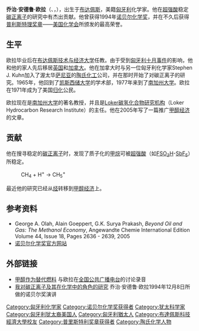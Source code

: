 
{{Infobox_Scientist  
|name              = 乔治·安德鲁·欧拉
|native_name       = {{lang|en|George Andrew Olah}}
|image             = Oláh György előadása 8299.jpg
|image_width       =
|caption           = 乔治·安德鲁·欧拉
|birth_name        = {{lang|hu|Oláh György}}
|birth_date        = {{birth date|1927|5|22}}
|birth_place       = [[匈牙利|匈牙利]][[布达佩斯|布达佩斯]]
|residence         = 
|nationality       = 匈牙利和美国双重国籍
|death_date        = {{Death date and age|2017|3|8|1927|5|22}}
|death_place       = 美國加州[[洛杉磯|洛杉磯]]
|field             = [[化学|化学]]
|work_institution  = [[凯斯西储大学|凯斯西储大学]]<br/>[[南加州大学|南加州大学]]
|alma_mater        = [[布達佩斯科技經濟大學|布達佩斯科技經濟大學]]
|doctoral_advisor  = 
|doctoral_students =  
|known_for          = [[超强酸|超强酸]]稳定[[碳正离子|碳正离子]]
|prizes             = [[诺贝尔化学奖|诺贝尔化学奖]](1994年)[[File:Nobel_prize_medal.svg|20px]]<br/>[[普利斯特里奖|普利斯特里奖]](2005年)
|religion           = 
|spouse             = Judith Lengyel (结婚 1949年; 两个孩子)
|footnotes          = 
}}
'''乔治·安德鲁·欧拉'''（{{lang-en|'''George Andrew Olah'''}}、{{lang-hu|'''Oláh György'''}}，{{bd|1927年|5月22日|2017年|3月8日|catIdx=Olah}}），出生于[[布达佩斯|布达佩斯]]，美籍[[匈牙利|匈牙利]]化学家。他在[[超强酸|超强酸]]稳定[[碳正离子|碳正离子]]的研究中有杰出贡献。他曾获得1994年[[诺贝尔化学奖|诺贝尔化学奖]]，并在不久后获得[[普利斯特理奖章|普利斯特理奖章]]——[[美国化学会|美国化学会]]所颁发的最高荣誉。

== 生平 ==
欧拉毕业后在[[布达佩斯技术与经济大学|布达佩斯技术与经济大学]]任教。由于受到[[匈牙利十月事件|匈牙利十月事件]]的影响，他和他的家人先后移居[[英国|英国]]和[[加拿大|加拿大]]。他在加拿大时与另一位匈牙利化学家Stephen J. Kuhn加入了渥太华[[萨尼亚|萨尼亚]]的[[陶氏化工|陶氏化工]]公司，并在那时开始了对碳正离子的研究。1965年，他回到了[[凯斯西储大学|凯斯西储大学]]的学术部，1977年来到了[[南加州大学|南加州大学]]。欧拉在1971年成为了美国[[归化|归化]]公民。

欧拉现在是[[南加州大学|南加州大学]]的著名教授，并且是[[Loker碳氢化合物研究机构|Loker碳氢化合物研究机构]]（Loker Hydrocarbon Research Institute）的主任。他在2005年写了一篇推广[[甲醇经济|甲醇经济]]的文章。

== 贡献 ==
他在搜寻稳定的[[碳正离子|碳正离子]]时，发现了质子化的[[甲烷|甲烷]]可被[[超强酸|超强酸]]（如[[氟磺酸|FSO<sub>3</sub>H]]-[[五氟化锑|SbF<sub>5</sub>]]）所稳定。
:CH<sub>4</sub>  +  H<sup>+</sup>  →  CH<sub>5</sub><sup>+</sup>

最近他的研究已经从[[烃|烃]]转移到[[甲醇经济|甲醇经济]]上。

== 参考资料 ==
* George A. Olah, Alain Goeppert, G.K. Surya Prakash, ''Beyond Oil and Gas: The Methanol Economy'',   Angewandte Chemie International Edition Volume 44, Issue 18, Pages 2636 - 2639, 2005
* [http://nobelprize.org/nobel_prizes/chemistry/laureates/1994/index.html 诺贝尔化学奖官方网站] {{Wayback|url=http://nobelprize.org/nobel_prizes/chemistry/laureates/1994/index.html |date=20080813123448 }}

== 外部链接 ==
* [http://www.npr.org/templates/story/story.php?storyId=5369301 甲醇作为替代燃料] {{Wayback|url=http://www.npr.org/templates/story/story.php?storyId=5369301 |date=20140729005738 }} 与欧拉在[[全国公共广播电台|全国公共广播电台]]的讨论录音
* [http://www.nobelprize.org/nobel_prizes/chemistry/laureates/1994/olah-lecture.html 我对碳正离子及其在化学中的角色的研究] {{Wayback|url=http://www.nobelprize.org/nobel_prizes/chemistry/laureates/1994/olah-lecture.html |date=20121016051726 }} 乔治·安德鲁·欧拉1994年12月8日所做的诺贝尔奖演讲

{{诺贝尔化学奖获得者 (1976年－2000年)}}
{{普里斯特利奖章获得者}}

{{Authority control}}
{{DEFAULTSORT:Olah, George Andrew}}
[[Category:匈牙利化学家|Category:匈牙利化学家]]
[[Category:诺贝尔化学奖获得者|Category:诺贝尔化学奖获得者]]
[[Category:犹太科学家|Category:犹太科学家]]
[[Category:匈牙利犹太裔美国人|Category:匈牙利犹太裔美国人]]
[[Category:匈牙利猶太人|Category:匈牙利猶太人]]
[[Category:布達佩斯科技經濟大學校友|Category:布達佩斯科技經濟大學校友]]
[[Category:普里斯特利奖章获得者|Category:普里斯特利奖章获得者]]
[[Category:陶氏化学人物|Category:陶氏化学人物]]